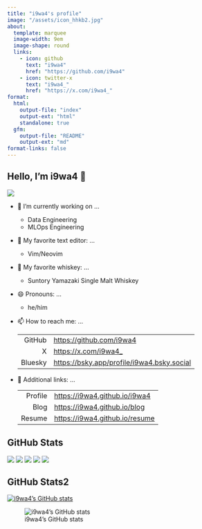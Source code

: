 ```yaml
---
title: "i9wa4's profile"
image: "/assets/icon_hhkb2.jpg"
about:
  template: marquee
  image-width: 9em
  image-shape: round
  links:
    - icon: github
      text: "i9wa4"
      href: "https://github.com/i9wa4"
    - icon: twitter-x
      text: "i9wa4_"
      href: "https://x.com/i9wa4_"
format:
  html:
    output-file: "index"
    output-ext: "html"
    standalone: true
  gfm:
    output-file: "README"
    output-ext: "md"
format-links: false
---
```


<!--
**i9wa4/i9wa4** is a ✨ _special_ ✨ repository because its `README.md` (this file) appears on your GitHub profile.

Here are some ideas to get you started:

- 🔭 I'm currently working on ...
- 🌱 I'm currently learning ...
- 👯 I'm looking to collaborate on ...
- 🤔 I'm looking for help with ...
- 💬 Ask me about ...
- 📫 How to reach me: ...
- 😄 Pronouns: ...
- ⚡ Fun fact: ...
-->

## Hello, I'm i9wa4 👋

![](https://komarev.com/ghpvc/?username=i9wa4)

- 🔭 I'm currently working on ...
    - Data Engineering
    - MLOps Engineering
- 📝 My favorite text editor: ...
    - Vim/Neovim
- 🍺 My favorite whiskey: ...
    - Suntory Yamazaki Single Malt Whiskey
- 😄 Pronouns: ...
    - he/him
- 📫 How to reach me: ...

    |         |                                              |
    | ---:    | :---                                         |
    | GitHub  | <https://github.com/i9wa4>                   |
    | X       | <https://x.com/i9wa4_>                       |
    | Bluesky | <https://bsky.app/profile/i9wa4.bsky.social> |

- 🔗 Additional links: ...

    |         |                                  |
    | ---:    | :---                             |
    | Profile | <https://i9wa4.github.io/i9wa4>  |
    | Blog    | <https://i9wa4.github.io/blog>   |
    | Resume  | <https://i9wa4.github.io/resume> |

    <!-- | Slides  | <https://i9wa4.github.io/slides> | -->

## GitHub Stats

[![](https://raw.githubusercontent.com/i9wa4/i9wa4/main/profile-summary-card-output/transparent/0-profile-details.svg)](https://github.com/vn7n24fzkq/github-profile-summary-cards)
[![](https://raw.githubusercontent.com/i9wa4/i9wa4/main/profile-summary-card-output/transparent/1-repos-per-language.svg)](https://github.com/vn7n24fzkq/github-profile-summary-cards) [![](https://raw.githubusercontent.com/i9wa4/i9wa4/main/profile-summary-card-output/transparent/2-most-commit-language.svg)](https://github.com/vn7n24fzkq/github-profile-summary-cards)
[![](https://raw.githubusercontent.com/i9wa4/i9wa4/main/profile-summary-card-output/transparent/3-stats.svg)](https://github.com/vn7n24fzkq/github-profile-summary-cards) [![](https://raw.githubusercontent.com/i9wa4/i9wa4/main/profile-summary-card-output/transparent/4-productive-time.svg)](https://github.com/vn7n24fzkq/github-profile-summary-cards)

## GitHub Stats2

[![i9wa4's GitHub stats](https://github-readme-stats.vercel.app/api?username=i9wa4)](https://github.com/anuraghazra/github-readme-stats)

![i9wa4's GitHub stats](https://github-readme-stats.vercel.app/api?username=i9wa4&show=reviews,discussions_started,discussions_answered,prs_merged,prs_merged_percentage)
